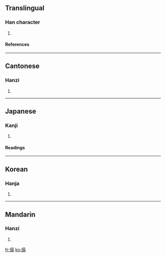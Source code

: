 ==Translingual==
===Han character===
{{Han char|rn=9|rad=人|as=10|sn=12|four=2622<sub>7</sub>|canj=人日尸一 (OASM)}}
# {{defn|Han}}
====References====
{{Han ref|kx=0113.270|dkj=00972|dj=0241.160|hdz=10202.170|uh=509D|ud=20637|bh=D85A|bd=55386}}
----
==Cantonese==
===Hanzi===
{{yue-hanzi|jyut=|y=daap3}}
# {{defn|Cantonese}}
----
==Japanese==
===Kanji===
{{ja-kanji|grade=|rs=人10}}
# {{defn|Japanese}}
====Readings====
{{ja-readings|on=[[たん]] (tan), [[とん]] (ton), [[たふ]] (tafu)|kun=}}
----
==Korean==
===Hanja===
{{ko-hanja|hangeul=탑|rv=tap|mr=t'ap}}
# {{defn|Korean}}
----
==Mandarin==
===Hanzi===
{{cmn-hanzi|pin=[[tàn]] (tan4)|wg=t'an<sup>4</sup>}}
# {{defn|Mandarin}}

[[fr:傝]]
[[ko:傝]]